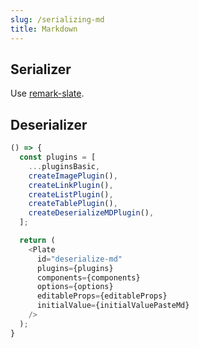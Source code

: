 ```yaml
---
slug: /serializing-md
title: Markdown
---
```


## Serializer

Use [remark-slate](https://github.com/hanford/remark-slate).

## Deserializer

```ts live
() => {
  const plugins = [
    ...pluginsBasic,
    createImagePlugin(),
    createLinkPlugin(),
    createListPlugin(),
    createTablePlugin(),
    createDeserializeMDPlugin(),
  ];

  return (
    <Plate
      id="deserialize-md"
      plugins={plugins}
      components={components}
      options={options}
      editableProps={editableProps}
      initialValue={initialValuePasteMd}
    />
  );
}
```